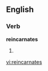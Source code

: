 
==English==

===Verb===
'''reincarnates'''

# {{third-person singular of|[[reincarnate]]}}

[[vi:reincarnates]]